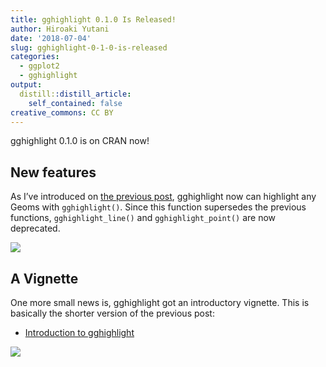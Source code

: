 ```yaml
---
title: gghighlight 0.1.0 Is Released!
author: Hiroaki Yutani
date: '2018-07-04'
slug: gghighlight-0-1-0-is-released
categories:
  - ggplot2
  - gghighlight
output:
  distill::distill_article:
    self_contained: false
creative_commons: CC BY
---
```


gghighlight 0.1.0 is on CRAN now!

## New features

As I've introduced on [the previous post](https://yutani.rbind.io/post/2018-06-16-re-intro-to-gghighlight/),
gghighlight now can highlight any Geoms with `gghighlight()`. Since this function supersedes the previous functions,
`gghighlight_line()` and `gghighlight_point()` are now deprecated.

![](./images/2018-07-04-gghighlight-example.png)

## A Vignette

One more small news is, gghighlight got an introductory vignette.
This is basically the shorter version of the previous post:

* [Introduction to gghighlight](https://cran.r-project.org/web/packages/gghighlight/vignettes/gghighlight.html)

![](./images/2018-07-04-gghighlight-vignette.png)
